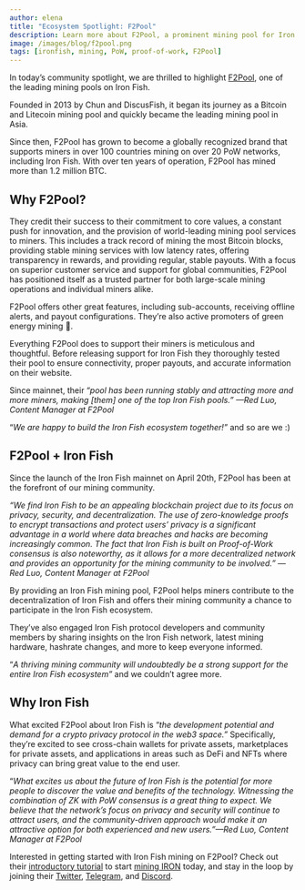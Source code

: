 ```yaml
---
author: elena
title: "Ecosystem Spotlight: F2Pool"
description: Learn more about F2Pool, a prominent mining pool for Iron Fish
image: /images/blog/f2pool.png
tags: [ironfish, mining, PoW, proof-of-work, F2Pool]
---
```


In today’s community spotlight, we are thrilled to highlight [F2Pool](https://www.f2pool.com/), one of the leading mining pools on Iron Fish.

Founded in 2013 by Chun and DiscusFish, it began its journey as a Bitcoin and Litecoin mining pool and quickly became the leading mining pool in Asia.

Since then, F2Pool has grown to become a globally recognized brand that supports miners in over 100 countries mining on over 20 PoW networks, including Iron Fish. With over ten years of operation, F2Pool has mined more than 1.2 million BTC.

## Why F2Pool?

They credit their success to their commitment to core values, a constant push for innovation, and the provision of world-leading mining pool services to miners. This includes a track record of mining the most Bitcoin blocks, providing stable mining services with low latency rates, offering transparency in rewards, and providing regular, stable payouts. With a focus on superior customer service and support for global communities, F2Pool has positioned itself as a trusted partner for both large-scale mining operations and individual miners alike.

F2Pool offers other great features, including sub-accounts, receiving offline alerts, and payout configurations. They’re also active promoters of green energy mining 🙌.

Everything F2Pool does to support their miners is meticulous and thoughtful. Before releasing support for Iron Fish they thoroughly tested their pool to ensure connectivity, proper payouts, and accurate information on their website. 

Since mainnet, their “*pool has been running stably and attracting more and more miners, making [them] one of the top Iron Fish pools.” —Red Luo, Content Manager at F2Pool*

“*We are happy to build the Iron Fish ecosystem together!”* and so are we :)

## F2Pool + Iron Fish

Since the launch of the Iron Fish mainnet on April 20th, F2Pool has been at the forefront of our mining community.

*“We find Iron Fish to be an appealing blockchain project due to its focus on privacy, security, and decentralization. The use of zero-knowledge proofs to encrypt transactions and protect users’ privacy is a significant advantage in a world where data breaches and hacks are becoming increasingly common. The fact that Iron Fish is built on Proof-of-Work consensus is also noteworthy, as it allows for a more decentralized network and provides an opportunity for the mining community to be involved.” —Red Luo, Content Manager at F2Pool*

By providing an Iron Fish mining pool, F2Pool helps miners contribute to the decentralization of Iron Fish and offers their mining community a chance to participate in the Iron Fish ecosystem.

They’ve also engaged Iron Fish protocol developers and community members by sharing insights on the Iron Fish network, latest mining hardware, hashrate changes, and more to keep everyone informed.

“*A thriving mining community will undoubtedly be a strong support for the entire Iron Fish ecosystem”* and we couldn’t agree more.

## Why Iron Fish

What excited F2Pool about Iron Fish is “*the development potential and demand for a crypto privacy protocol in the web3 space.”* Specifically, they’re excited to see cross-chain wallets for private assets, marketplaces for private assets, and applications in areas such as DeFi and NFTs where privacy can bring great value to the end user.

“*What excites us about the future of Iron Fish is the potential for more people to discover the value and benefits of the technology. Witnessing the combination of ZK with PoW consensus is a great thing to expect. We believe that the network’s focus on privacy and security will continue to attract users, and the community-driven approach would make it an attractive option for both experienced and new users.”—Red Luo, Content Manager at F2Pool*

Interested in getting started with Iron Fish mining on F2Pool? Check out their [introductory tutorial](https://f2pool.io/mining/guides/how-to-mine-iron-fish/) to start [mining IRON](https://www.f2pool.com/coin/iron-fish) today, and stay in the loop by joining their [Twitter](https://twitter.com/F2Pool_Official), [Telegram](https://t.me/f2poolreal), and [Discord](https://discord.gg/fhjeWrmdK9).
